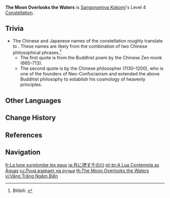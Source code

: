 {{Constellation Infobox
|image       = Constellation The Moon Overlooks the Waters.png
|description = While donning the Ceremonial Garment created by [[Nereid's Ascension]], Sangonomiya Kokomi's Normal Attack SPD is increased by 10%, and Normal Attacks that hit opponents will restore 0.8 Energy for her.<br>This effect can occur once every 0.2s.
|level       = 4
|character   = Sangonomiya Kokomi
|utility1    = ATK SPD
|utility2    = Energy
|utility3    = Effect Triggered by Normal Attack Hit
}}
'''The Moon Overlooks the Waters''' is [[Sangonomiya Kokomi]]'s Level 4 [[Constellation]].

==Trivia==
*The Chinese and Japanese names of the constellation roughly translate to {{Lang|"Moon's Proxies of One Thousand Rivers"|zh=月摄千川|zh_rm=Yuè Shè Qiān Chuān|zh_lit=Moon's Proxies and One Thousand Rivers|ja=月に摂す千の川|ja_rm=Tsuki ni Sessu Sen no Kawa|ja_lit=One Thousand Rivers That Serve as Proxies for the Moon|sort=zh,ja}}. These names are likely from the combination of two Chinese philosophical phrases.<ref>Bilibili: [https://www.bilibili.com/read/cv12863163 {{Lang|mini=1|zh=【原神】技能名称出处解析：珊瑚宫心海}}]</ref>
**The first quote is {{Lang|"all the moons reflected on the water are the proxies of one moon"|zh=一切水月一月摄|zh_rm=yīqiè shuǐyuè yī yuè shè}} from the Buddhist poem ''{{w|Song of Enlightenment}}'' by the Chinese Zen monk {{w|Yongjia Xuanjue}} (665–713).
**The second quote is {{Lang|"the moon reflects in myriad rivers"|zh=月映万川|zh_rm=yuè yìng wàn chuān|ja_rm=Tsuki ni Sessu Sen no Kawa|sort=zh,ja}} by the Chinese philosopher {{w|Zhu Xi}} (1130–1200), who is one of the founders of Neo-Confucianism and extended the above Buddhist philosophy to establish his cosmology of heavenly principles.

==Other Languages==
{{Other Languages
|en      = The Moon Overlooks the Waters
|zhs     = 月摄千川
|zhs_rm  = Yuè Shè Qiān Chuān
|zht     = 月攝千川
|zht_rm  = Yuè Shè Qiān Chuān
|zh_tl   = Moon's Proxies and One Thousand Rivers
|ja      = 月に摂す千の川
|ja_rm   = Tsuki ni Sessu Sen no Kawa
|ja_tl   = One Thousand Rivers That Serve as Proxies for the Moon
|ko      = 물을 보살피는 달
|ko_rm   = Mul-eul Bosalpineun Dal
|ko_tl   = The Moon Look after the Waters
|es      = Observadora de las aguas
|es_tl   = Observer of the Waters
|fr      = La lune surplombe les eaux
|fr_tl   = The Moon Overlooks the Waters
|ru      = Луна взирает на ручьи
|ru_tl   = The Moon Gazes at the Streams
|th      = The Moon Overlooks the Waters
|vi      = Vầng Trăng Ngắm Biển
|vi_tl   = The Moon Observing the Sea
|de      = Mond über den Strömen
|de_tl   = Moon Over the Currents
|id      = The Moon Overlooks the Waters
|pt      = A Lua Contempla as Águas
|pt_tl   = The Moon Contemplates the Waters
|tr      = Yakamoz
|tr_tl   = Sea Sparkle
|tr_note = {{tr|Yakamoz}} is a term for the sparkling on the water surface at night caused by the moon, the stars, or other ambient lights.
|it      = La luna, guardiana delle acque
|it_tl   = The Moon, Guardian of the Waters
}}

==Change History==
{{Change History|2.1}}

==References==
{{Reflist}}

==Navigation==
{{Talent Navbox|Sangonomiya Kokomi}}

[[fr:La lune surplombe les eaux]]
[[ja:月に摂す千の川]]
[[pt-br:A Lua Contempla as Águas]]
[[ru:Луна взирает на ручьи]]
[[th:The Moon Overlooks the Waters]]
[[vi:Vầng Trăng Ngắm Biển]]